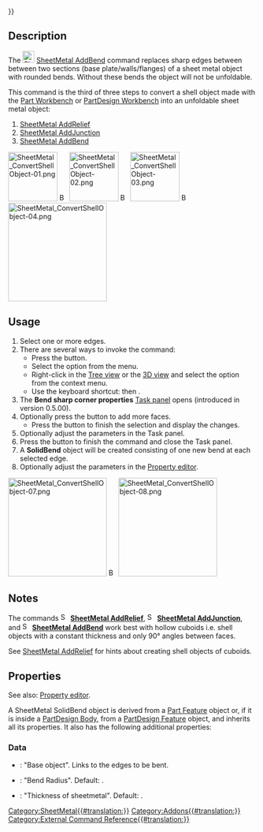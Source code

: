 {{UnfinishedDocu{{#translation:}}}}
<languages/>

{{Docnav
|[[SheetMetal_AddJunction|AddJunction]]
|[[SheetMetal_SketchOnSheet|SketchOnSheet]]
|[[SheetMetal_Workbench|SheetMetal]]
|IconL=SheetMetal_AddJunction.svg
|IconR=SheetMetal_SketchOnSheet.svg
|IconC=Sheetmetal_workbench_icon.svg
}}

{{GuiCommand
|Name=SheetMetal AddBend
|MenuLocation=SheetMetal → Make Bend
|Workbenches=[[SheetMetal_Workbench|SheetMetal]]
|Shortcut={{KEY|S}} {{KEY|B}}
|SeeAlso=[[SheetMetal_AddRelief|SheetMetal AddRelief]], [[SheetMetal_AddJunction|SheetMetal AddJunction]]
}}

== Description ==

The [[Image:SheetMetal_AddBend.svg|24px]] [[SheetMetal_AddBend|SheetMetal AddBend]] command replaces sharp edges between between two sections (base plate/walls/flanges) of a sheet metal object with rounded bends. Without these bends the object will not be unfoldable.

This command is the third of three steps to convert a shell object made with the [[Part_Workbench|Part Workbench]] or [[PartDesign_Workbench|PartDesign Workbench]] into an unfoldable sheet metal object:
# [[SheetMetal_AddRelief|SheetMetal AddRelief]]
# [[SheetMetal_AddJunction|SheetMetal AddJunction]]
# [[SheetMetal_AddBend|SheetMetal AddBend]]

[[Image:SheetMetal_ConvertShellObject-01.png|100px|link=]] [[Image:Button_right.svg|16px|link=]]
[[Image:SheetMetal_ConvertShellObject-02.png|100px|link=SheetMetal_AddRelief]] [[Image:Button_right.svg|16px|link=]]
[[Image:SheetMetal_ConvertShellObject-03.png|100px|link=SheetMetal_AddJunction]] [[Image:Button_right.svg|16px|link=]]
[[Image:SheetMetal_ConvertShellObject-04.png|200px|link=SheetMetal_AddBend]]
{{Caption|Make Bend - replace edges with bends}}

== Usage ==

# Select one or more edges.
# There are several ways to invoke the command:
#* Press the {{Button|[[Image:SheetMetal_AddBend.svg|16px]] [[SheetMetal_AddBend|Make Bend]]}} button.
#* Select the {{MenuCommand|SheetMetal → [[Image:SheetMetal_AddBend.svg|16px]] Make Bend}} option from the menu.
#* Right-click in the [[Tree_view|Tree view]] or the [[3D_view|3D view]] and select the {{MenuCommand|SheetMetal → [[Image:SheetMetal_AddBend.svg|16px]] Make Bend}} option from the context menu.
#* Use the keyboard shortcut: {{KEY|S}} then {{KEY|B}}.
# The '''Bend sharp corner properties''' [[Task_panel|Task panel]] opens (introduced in version 0.5.00).
# Optionally press the {{Button|Select}} button to add more faces.
#* Press the {{Button|Preview}} button to finish the selection and display the changes.
# Optionally adjust the parameters in the Task panel.
# Press the {{Button|OK}} button to finish the command and close the Task panel.
# A '''SolidBend''' object will be created consisting of one new bend at each selected edge.
# Optionally adjust the parameters in the [[Property_editor|Property editor]].

[[Image:SheetMetal_ConvertShellObject-07.png|200px|link=]] [[Image:Button_right.svg|16px|link=]]
[[Image:SheetMetal_ConvertShellObject-08.png|200px|link=]]

== Notes ==

The commands [[Image:SheetMetal_AddRelief.svg|16px]] '''[[SheetMetal_AddRelief|SheetMetal AddRelief]]''', [[Image:SheetMetal_AddJunction.svg|16px]] '''[[SheetMetal_AddJunction|SheetMetal AddJunction]]''', and [[Image:SheetMetal_AddBend.svg|16px]] '''[[SheetMetal_AddBend|SheetMetal AddBend]]''' work best with hollow cuboids i.e. shell objects with a constant thickness and only 90° angles between faces.

See [[SheetMetal_AddRelief#Notes|SheetMetal AddRelief]] for hints about creating shell objects of cuboids.

== Properties ==

See also: [[Property_editor|Property editor]].

A SheetMetal SolidBend object is derived from a [[Part_Feature|Part Feature]] object or, if it is inside a [[PartDesign_Body|PartDesign Body]], from a [[PartDesign_Feature|PartDesign Feature]] object, and inherits all its properties. It also has the following additional properties:

=== Data ===

{{Properties_Title|Parameters}}

* {{PropertyData|base Object|LinkSub}}: "Base object". Links to the edges to be bent.
* {{PropertyData|radius|Length}}: "Bend Radius". Default: {{value|1,00 mm}}.
* {{PropertyData|thickness|Length}}: "Thickness of sheetmetal". Default: {{value|1,00 mm}}.


{{Docnav
|[[SheetMetal_AddJunction|AddJunction]]
|[[SheetMetal_SketchOnSheet|SketchOnSheet]]
|[[SheetMetal_Workbench|SheetMetal]]
|IconL=SheetMetal_AddJunction.svg
|IconR=SheetMetal_SketchOnSheet.svg
|IconC=Sheetmetal_workbench_icon.svg
}}

[[Category:SheetMetal{{#translation:}}]]
[[Category:Addons{{#translation:}}]]
[[Category:External Command Reference{{#translation:}}]]